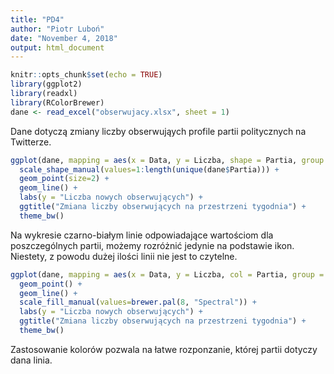 ```yaml
---
title: "PD4"
author: "Piotr Luboń"
date: "November 4, 2018"
output: html_document
---
```


```r
knitr::opts_chunk$set(echo = TRUE)
library(ggplot2)
library(readxl)
library(RColorBrewer)
dane <- read_excel("obserwujacy.xlsx", sheet = 1)
```

Dane dotyczą zmiany liczby obserwująych profile partii politycznych na Twitterze.

```R
ggplot(dane, mapping = aes(x = Data, y = Liczba, shape = Partia, group = Partia)) + 
  scale_shape_manual(values=1:length(unique(dane$Partia))) +
  geom_point(size=2) + 
  geom_line() + 
  labs(y = "Liczba nowych obserwujących") + 
  ggtitle("Zmiana liczby obserwujących na przestrzeni tygodnia") + 
  theme_bw()
```

Na wykresie czarno-białym linie odpowiadające wartościom dla poszczególnych partii, możemy rozróżnić jedynie na podstawie ikon. Niestety, z powodu dużej ilości linii nie jest to czytelne.

```R
ggplot(dane, mapping = aes(x = Data, y = Liczba, col = Partia, group = Partia)) + 
  geom_point() + 
  geom_line() + 
  scale_fill_manual(values=brewer.pal(8, "Spectral")) +
  labs(y = "Liczba nowych obserwujących") + 
  ggtitle("Zmiana liczby obserwujących na przestrzeni tygodnia") + 
  theme_bw()
```

Zastosowanie kolorów pozwala na łatwe rozponzanie, której partii dotyczy dana linia.